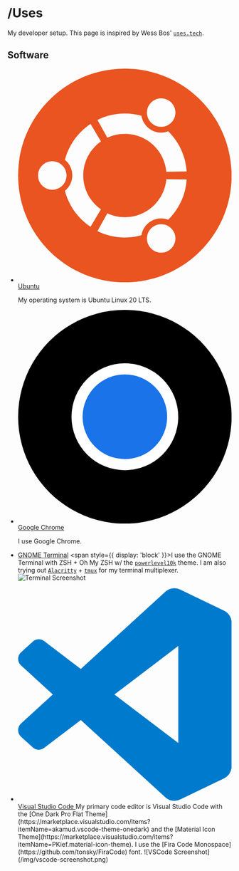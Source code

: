 
# <span className='text-violet-400'>/</span>Uses

My developer setup. This page is inspired by Wess Bos' [`uses.tech`](https://uses.tech/).

## Software

- <a href='https://ubuntu.com/'>
    <svg
      role='img'
      viewBox='0 0 24 24'
      xmlns='http://www.w3.org/2000/svg'
      style={{
        width: '1.5rem',
        verticalAlign: 'middle',
        display: 'inline-block',
        marginRight: '0.25rem',
      }}
    >
      <title>Ubuntu</title>
      <path
        d='M12 0c6.623 0 12 5.377 12 12s-5.377 12-12 12S0 18.623 0 12 5.377 0 12 0zm3.279 17.68c-.766.441-1.029 1.422-.586 2.189.441.765 1.422 1.028 2.188.584.766-.441 1.029-1.422.585-2.189-.441-.765-1.421-1.028-2.187-.584zm-3.279-1c-.705 0-1.373-.157-1.971-.435L8.916 18.24c.93.459 1.978.721 3.084.721.646 0 1.268-.091 1.86-.256.104-.643.485-1.234 1.095-1.587.609-.351 1.313-.386 1.92-.156 1.186-1.163 1.957-2.749 2.07-4.515l-2.285-.033c-.21 2.391-2.215 4.266-4.66 4.266zM7.32 12c0-1.583.787-2.981 1.99-3.83L8.14 6.209c-1.404.93-2.445 2.369-2.881 4.035.506.404.83 1.034.83 1.74 0 .704-.324 1.319-.83 1.739.436 1.665 1.477 3.104 2.881 4.034l1.17-1.965C8.107 14.97 7.32 13.574 7.32 12zm-3.48-1.602c-.885 0-1.602.717-1.602 1.602s.717 1.602 1.602 1.602S5.441 12.885 5.441 12s-.716-1.602-1.601-1.602zM12 7.32c2.445 0 4.45 1.875 4.66 4.265l2.285-.034c-.113-1.765-.885-3.35-2.07-4.516-.609.232-1.313.194-1.92-.154-.609-.352-.99-.945-1.095-1.591-.594-.16-1.214-.25-1.86-.25-1.11 0-2.155.26-3.084.72l1.113 1.995c.6-.279 1.268-.435 1.971-.435zm3.279-1.001c.765.442 1.746.181 2.189-.585.441-.765.181-1.746-.588-2.19-.765-.44-1.746-.179-2.189.589-.441.764-.18 1.744.588 2.186z'
        fill='#E95420'
      />
    </svg>
    <Fragment>Ubuntu</Fragment>
  </a>
  <p>My operating system is Ubuntu Linux 20 LTS.</p>

- <a href='https://www.mozilla.org/en-US/firefox/developer/'>
    <svg
      style={{
        width: '1.5rem',
        verticalAlign: 'middle',
        display: 'inline-block',
        marginRight: '0.25rem',
      }}
      xmlns='http://www.w3.org/2000/svg'
      viewBox='0 0 100 100'
    >
      <title>Google Chrome</title>
      <linearGradient
        id='b'
        x1='55.41'
        x2='12.11'
        y1='96.87'
        y2='21.87'
        gradientUnits='userSpaceOnUse'
      >
        <stop offset='0' stopColor='#1e8e3e' />
        <stop offset='1' stopColor='#34a853' />
      </linearGradient>
      <linearGradient id='c' x1='42.7' x2='86' y1='100' y2='25.13' gradientUnits='userSpaceOnUse'>
        <stop offset='0' stopColor='#fcc934' />
        <stop offset='1' stopColor='#fbbc04' />
      </linearGradient>
      <linearGradient
        id='a'
        x1='6.7'
        x2='93.29'
        y1='31.25'
        y2='31.25'
        gradientUnits='userSpaceOnUse'
      >
        <stop offset='0' stopColor='#d93025' />
        <stop offset='1' stopColor='#ea4335' />
      </linearGradient>
      <path fill='url(#a)' d='M93.29 25a50 50 90 0 0-86.6 0l3 54z' />
      <path fill='url(#b)' d='M28.35 62.5 6.7 25A50 50 90 0 0 50 100l49-50z' />
      <path fill='url(#c)' d='M71.65 62.5 50 100a50 50 90 0 0 43.29-75H50z' />
      <path fill='#fff' d='M50 75a25 25 90 1 0 0-50 25 25 90 0 0 0 50z' />
      <path fill='#1a73e8' d='M50 69.8a19.8 19.8 90 1 0 0-39.6 19.8 19.8 90 0 0 0 39.6z' />
    </svg>
    <Fragment>Google Chrome</Fragment>
  </a>
  <p>I use Google Chrome.</p>

- <a href='https://help.gnome.org/users/gnome-terminal/stable/'>GNOME Terminal</a>
  <span style={{ display: 'block' }}></span>I use the GNOME Terminal with ZSH + Oh My ZSH w/ the
  [`powerlevel10k`](https://github.com/romkatv/powerlevel10k) theme. I am also trying out
  [`Alacritty`](https://alacritty.org/) + [`tmux`](https://github.com/tmux/tmux/wiki) for my
  terminal multiplexer. ![Terminal Screenshot](/img/term-screenshot.png)

- <a href='https://code.visualstudio.com/'>
    <svg
      role='img'
      viewBox='0 0 24 24'
      xmlns='http://www.w3.org/2000/svg'
      style={{
        width: '1.5rem',
        marginRight: '0.25rem',
        verticalAlign: 'middle',
        display: 'inline-block',
      }}
    >
      <title>Visual Studio Code</title>
      <path
        d='M23.15 2.587L18.21.21a1.494 1.494 0 0 0-1.705.29l-9.46 8.63-4.12-3.128a.999.999 0 0 0-1.276.057L.327 7.261A1 1 0 0 0 .326 8.74L3.899 12 .326 15.26a1 1 0 0 0 .001 1.479L1.65 17.94a.999.999 0 0 0 1.276.057l4.12-3.128 9.46 8.63a1.492 1.492 0 0 0 1.704.29l4.942-2.377A1.5 1.5 0 0 0 24 20.06V3.939a1.5 1.5 0 0 0-.85-1.352zm-5.146 14.861L10.826 12l7.178-5.448v10.896z'
        fill='#007ACC'
      />
    </svg>
    <Fragment>Visual Studio Code</Fragment>
  </a>
  My primary code editor is Visual Studio Code with the [One Dark Pro Flat Theme](https://marketplace.visualstudio.com/items?itemName=akamud.vscode-theme-onedark)
  and the [Material Icon Theme](https://marketplace.visualstudio.com/items?itemName=PKief.material-icon-theme).
  I use the [Fira Code Monospace](https://github.com/tonsky/FiraCode) font. ![VSCode Screenshot](/img/vscode-screenshot.png)
